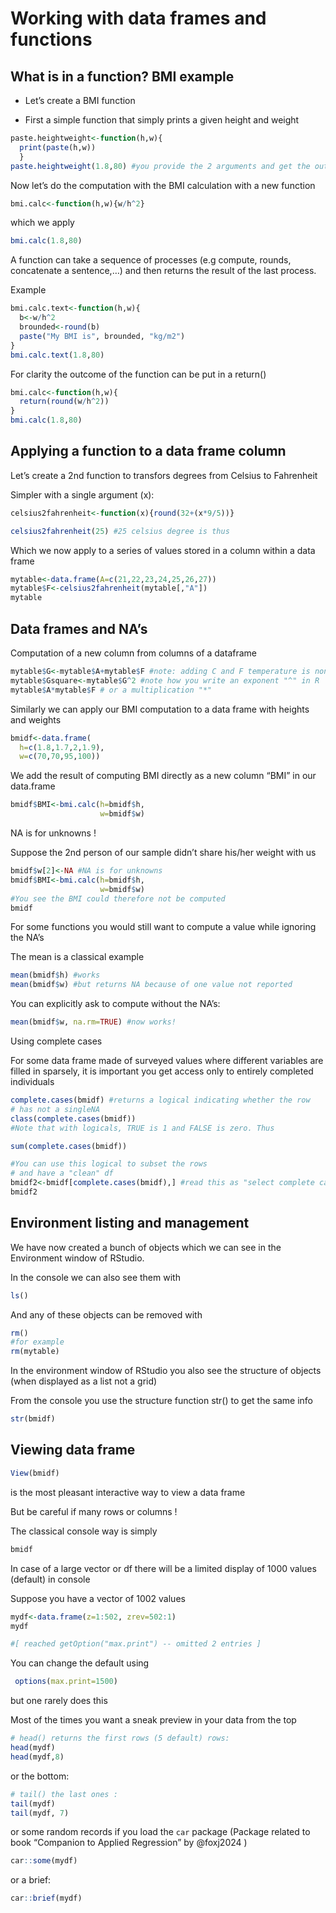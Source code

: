 # Working with data frames and functions {#sec-working-with-data-frames-and-functions}

## What is in a function? BMI example

-   Let's create a BMI function

-   First a simple function that simply prints a given height and weight

```r
paste.heightweight<-function(h,w){
  print(paste(h,w))
  }
paste.heightweight(1.8,80) #you provide the 2 arguments and get the output
```

Now let's do the computation with the BMI calculation with a new function

```r
bmi.calc<-function(h,w){w/h^2}
```

which we apply

```r
bmi.calc(1.8,80)
```

A function can take a sequence of processes (e.g compute, rounds, concatenate a sentence,...) and then returns the result of the last process.

Example

```r
bmi.calc.text<-function(h,w){
  b<-w/h^2
  brounded<-round(b)
  paste("My BMI is", brounded, "kg/m2")
}
bmi.calc.text(1.8,80)
```

For clarity the outcome of the function can be put in a return()

```r
bmi.calc<-function(h,w){
  return(round(w/h^2))
}
bmi.calc(1.8,80)
```

## Applying a function to a data frame column

Let's create a 2nd function to transfors degrees from Celsius to Fahrenheit

Simpler with a single argument (x):

```r
celsius2fahrenheit<-function(x){round(32+(x*9/5))}

celsius2fahrenheit(25) #25 celsius degree is thus 
```

Which we now apply to a series of values stored in a column within a data frame

```r
mytable<-data.frame(A=c(21,22,23,24,25,26,27))
mytable$F<-celsius2fahrenheit(mytable[,"A"])
mytable
```

## Data frames and NA's

Computation of a new column from columns of a dataframe

```r
mytable$G<-mytable$A+mytable$F #note: adding C and F temperature is nonsensical though
mytable$Gsquare<-mytable$G^2 #note how you write an exponent "^" in R
mytable$A*mytable$F # or a multiplication "*"
```

Similarly we can apply our BMI computation to a data frame with heights and weights

```r
bmidf<-data.frame(
  h=c(1.8,1.7,2,1.9),
  w=c(70,70,95,100))
```

We add the result of computing BMI directly as a new column "BMI" in our data.frame

```r
bmidf$BMI<-bmi.calc(h=bmidf$h,
                    w=bmidf$w)
```

NA is for unknowns !

Suppose the 2nd person of our sample didn't share his/her weight with us

```r
bmidf$w[2]<-NA #NA is for unknowns
bmidf$BMI<-bmi.calc(h=bmidf$h,
                    w=bmidf$w)
#You see the BMI could therefore not be computed
bmidf
```

For some functions you would still want to compute a value while ignoring the NA's

The mean is a classical example

```r
mean(bmidf$h) #works
mean(bmidf$w) #but returns NA because of one value not reported
```

You can explicitly ask to compute without the NA's:

```r
mean(bmidf$w, na.rm=TRUE) #now works!
```

Using complete cases

For some data frame made of surveyed values where different variables are filled in sparsely, it is important you get access only to entirely completed individuals

```r
complete.cases(bmidf) #returns a logical indicating whether the row 
# has not a singleNA
class(complete.cases(bmidf))
#Note that with logicals, TRUE is 1 and FALSE is zero. Thus

sum(complete.cases(bmidf))

#You can use this logical to subset the rows
# and have a "clean" df
bmidf2<-bmidf[complete.cases(bmidf),] #read this as "select complete cases rows with all columns
bmidf2
```

## Environment listing and management

We have now created a bunch of objects which we can see in the Environment window of RStudio.

In the console we can also see them with

```r
ls()
```

And any of these objects can be removed with

```r
rm()
#for example
rm(mytable)
```

In the environment window of RStudio you also see the structure of objects (when displayed as a list not a grid)

From the console you use the structure function str() to get the same info

```r
str(bmidf)
```

## Viewing data frame

```r
View(bmidf)
```

is the most pleasant interactive way to view a data frame

But be careful if many rows or columns !

The classical console way is simply

```r
bmidf
```

In case of a large vector or df there will be a limited display of 1000 values (default) in console

Suppose you have a vector of 1002 values

```r
mydf<-data.frame(z=1:502, zrev=502:1)
mydf
```

```r
#[ reached getOption("max.print") -- omitted 2 entries ]
```

You can change the default using

```r
 options(max.print=1500)
```

but one rarely does this

Most of the times you want a sneak preview in your data from the top

```r
# head() returns the first rows (5 default) rows:
head(mydf)
head(mydf,8)
```

or the bottom:

```r
# tail() the last ones :
tail(mydf)
tail(mydf, 7)
```

or some random records if you load the `car` package (Package related to book "Companion to Applied Regression" by @foxj2024 )

```r
car::some(mydf)
```

or a brief:

```r
car::brief(mydf)
```
